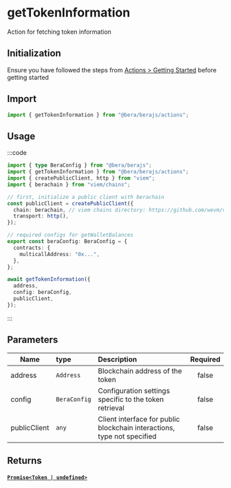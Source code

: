 # getTokenInformation

Action for fetching token information

## Initialization

Ensure you have followed the steps from [Actions > Getting Started](/actions/getting-started) before getting started

## Import

```ts
import { getTokenInformation } from "@bera/berajs/actions";
```

## Usage

:::code

```ts [example.ts]
import { type BeraConfig } from "@bera/berajs";
import { getTokenInformation } from "@bera/berajs/actions";
import { createPublicClient, http } from "viem";
import { berachain } from "viem/chains";

// first, initialize a public client with berachain
const publicClient = createPublicClient({
  chain: berachain, // viem chains directory: https://github.com/wevm/viem/blob/main/src/chains/index.ts
  transport: http(),
});

// required configs for getWalletBalances
export const beraConfig: BeraConfig = {
  contracts: {
    multicallAddress: "0x...",
  },
};

await getTokenInformation({
  address,
  config: beraConfig,
  publicClient,
});
```

:::

## Parameters

| Name         | type         | Description                                                             | Required |
| ------------ | :----------- | :---------------------------------------------------------------------- | :------: |
| address      | `Address`    | Blockchain address of the token                                         |  false   |
| config       | `BeraConfig` | Configuration settings specific to the token retrieval                  |  false   |
| publicClient | `any`        | Client interface for public blockchain interactions, type not specified |  false   |

## Returns

#### [`Promise<Token | undefined>`](/types/Token/)
